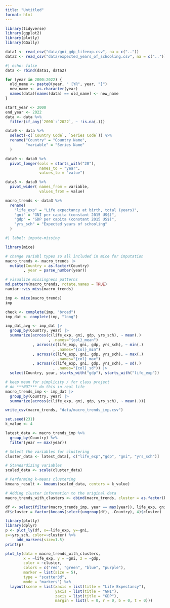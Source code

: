 ```yaml
---
title: "Untitled"
format: html
---
```


```r
library(tidyverse)
library(ggplot2)
library(plotly)
library(GGally)
```

```r
data1 <- read_csv("data/gni_gdp_lifeexp.csv", na = c(".."))
data2 <- read_csv("data/expected_years_of_schooling.csv", na = c(".."))
```

```r
#| echo: false
data <- rbind(data1, data2)
```

```r
for (year in 2000:2022) {
  old_name <- paste0(year, " [YR", year, "]")
  new_name <- as.character(year)
  names(data)[names(data) == old_name] <- new_name
}

start_year <- 2000
end_year <- 2022
data <- data %>%
  filter(if_any(`2000`:`2022`, ~ !is.na(.)))

data0 <- data %>%
  select(-c(`Country Code`, `Series Code`)) %>% 
  rename("Country" = "Country Name",
         "variable" = "Series Name"
  )

data0 <- data0 %>% 
  pivot_longer(cols = starts_with("20"),
               names_to = "year",
               values_to = "value")

data3 <- data0 %>% 
  pivot_wider( names_from = variable,
               values_from = value)

macro_trends <- data3 %>% 
  rename(
    "life_exp" = "Life expectancy at birth, total (years)",
    "gni" = "GNI per capita (constant 2015 US$)",
    "gdp" = "GDP per capita (constant 2015 US$)",
    "yrs_sch" = "Expected years of schooling"
  )
```

```r
#| label: impute-missing

library(mice)

# change variabl types so all included in mice for imputation
macro_trends <- macro_trends |>
  mutate(Country = as.factor(Country)
        , year = parse_number(year))

# visualize missingness patterns
md.pattern(macro_trends, rotate.names = TRUE)
naniar::vis_miss(macro_trends)

imp <- mice(macro_trends)
imp

check <- complete(imp, "broad")
imp_dat <- complete(imp, "long")

imp_dat_avg <- imp_dat |>
  group_by(Country, year) |>
  summarize(across(c(life_exp, gni, gdp, yrs_sch), ~ mean(.)
                   , .names="{col}_mean")
            , across(c(life_exp, gni, gdp, yrs_sch), ~ min(.)
                     , .names="{col}_min")
            , across(c(life_exp, gni, gdp, yrs_sch), ~ max(.)
                     , .names="{col}_max")
            , across(c(life_exp, gni, gdp, yrs_sch), ~ sd(.)
                     , .names="{col}_sd")) |>
  select(Country, year, starts_with("gdp"), starts_with("life_exp"))

# keep mean for simplicity / for class project 
# do ***NOT*** do this in real life
macro_trends_imp <- imp_dat |>
  group_by(Country, year) |>
  summarize(across(c(life_exp, gni, gdp, yrs_sch), ~ mean(.)))

write_csv(macro_trends, "data/macro_trends_imp.csv")
```

```r

set.seed(231)  
k_value <- 4  

latest_data <- macro_trends_imp %>%
  group_by(Country) %>%
  filter(year == max(year))  

# Select the variables for clustering
cluster_data <- latest_data[, c("life_exp","gdp", "gni", "yrs_sch")]

# Standardizing variables
scaled_data <- scale(cluster_data)

# Performing k-means clustering
kmeans_result <- kmeans(scaled_data, centers = k_value)

# Adding cluster information to the original data
macro_trends_with_clusters <- cbind(macro_trends, cluster = as.factor(kmeans_result$cluster))
```

```r
df <- select(filter(macro_trends_imp, year == max(year)), life_exp, gni, yrs_sch)
df$cluster = factor(kmeans(select(ungroup(df), -Country), 4)$cluster)

library(plotly)
library(dplyr)
p <- plot_ly(df, x=~life_exp, y=~gni, 
z=~yrs_sch, color=~cluster) %>%
     add_markers(size=1.5)
print(p)

```

```r
plot_ly(data = macro_trends_with_clusters, 
        x = ~life_exp, y = ~gni, z = ~gdp, 
        color = ~cluster, 
        colors = c("red", "green", "blue", "purple"),
        marker = list(size = 5),
        type = "scatter3d",
        mode = "markers") %>%
  layout(scene = list(xaxis = list(title = "Life Expectancy"),
                      yaxis = list(title = "GNI"),
                      zaxis = list(title = "GDP"),
                      margin = list(l = 0, r = 0, b = 0, t = 0)))
```
